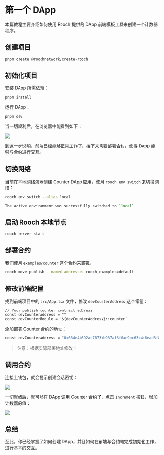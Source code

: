 # 第一个 DApp

本篇教程主要介绍如何使用 Rooch 提供的 DApp 前端模板工具来创建一个计数器程序。

## 创建项目

```bash
pnpm create @roochnetwork/create-rooch
```

## 初始化项目

安装 DApp 所需依赖：

```bash
pnpm install
```

运行 DApp：

```bash
pnpm dev
```

当一切顺利后，在浏览器中能看到如下：

![](/docs/first-dapp/dapp-counter.png)

到这一步说明，前端已经能够正常工作了，接下来需要部署合约，使得 DApp 能够与合约进行交互。

## 切换网络

当前在本地网络演示创建 Counter DApp 应用，使用 `rooch env switch` 来切换网络：

```bash
rooch env switch --alias local

The active environment was successfully switched to `local`
```

## 启动 Rooch 本地节点

```bash
rooch server start
```

## 部署合约

我们使用 `examples/counter` 这个合约来部署。

```bash
rooch move publish --named-addresses rooch_examples=default
```

## 修改前端配置

找到前端项目中的 `src/App.tsx` 文件，修改 `devCounterAddress` 这个常量：

```tsx
// Your publish counter contract address
const devCounterAddress = ""
const devCounterModule = `${devCounterAddress}::counter`
```

添加部署 Counter 合约的地址：

```bash
const devCounterAddress = "0x634e4b692ac7873bb937af3f0ac9bc63c4c6ead3f857c5bbc92e3ff41f756651"
```

> 注意：根据实际部署地址修改！

## 调用合约

连接上钱包，就会提示创建会话密钥：

![](/docs/first-dapp/dapp-create-sk.png)

一切就绪后，就可以在 DApp 调用 Counter 合约了，点击 `Increment` 按钮，增加计数器的值：

![](/docs/first-dapp/dapp-ok.png)

## 总结

至此，你已经掌握了如何创建 DApp，并且如何在前端与合约端完成初始化工作，进行基本的交互。
